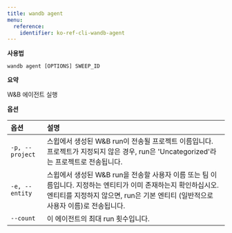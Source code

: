 ```yaml
---
title: wandb agent
menu:
  reference:
    identifier: ko-ref-cli-wandb-agent
---
```


**사용법**

`wandb agent [OPTIONS] SWEEP_ID`

**요약**

W&B 에이전트 실행

**옵션**

| **옵션** | **설명** |
| :--- | :--- |
| `-p, --project` | 스윕에서 생성된 W&B run이 전송될 프로젝트 이름입니다. 프로젝트가 지정되지 않은 경우, run은 'Uncategorized'라는 프로젝트로 전송됩니다. |
| `-e, --entity` | 스윕에서 생성된 W&B run을 전송할 사용자 이름 또는 팀 이름입니다. 지정하는 엔티티가 이미 존재하는지 확인하십시오. 엔티티를 지정하지 않으면, run은 기본 엔티티 (일반적으로 사용자 이름)로 전송됩니다. |
| `--count` | 이 에이전트의 최대 run 횟수입니다. |

